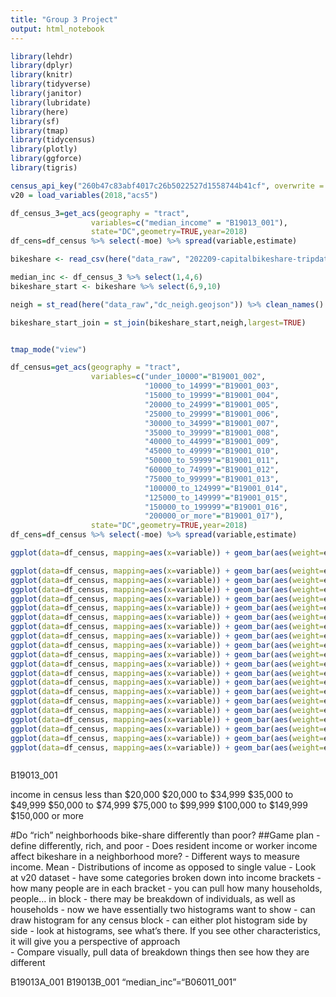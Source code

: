 ```yaml
---
title: "Group 3 Project"
output: html_notebook
---
```


```r
library(lehdr)
library(dplyr)
library(knitr)
library(tidyverse)
library(janitor)
library(lubridate)
library(here)
library(sf)
library(tmap)
library(tidycensus)
library(plotly)
library(ggforce)
library(tigris)
```


```r
census_api_key("260b47c83abf4017c26b5022527d1558744b41cf", overwrite = TRUE)
v20 = load_variables(2018,"acs5")
```
```r
df_census_3=get_acs(geography = "tract",
                  variables=c("median_income" = "B19013_001"),
                  state="DC",geometry=TRUE,year=2018) 
df_cens=df_census %>% select(-moe) %>% spread(variable,estimate) 
```
```r
bikeshare <- read_csv(here("data_raw", "202209-capitalbikeshare-tripdata.zip"))
```
```r
median_inc <- df_census_3 %>% select(1,4,6)
bikeshare_start <- bikeshare %>% select(6,9,10)
```

```r
neigh = st_read(here("data_raw","dc_neigh.geojson")) %>% clean_names()
```
```r
bikeshare_start_join = st_join(bikeshare_start,neigh,largest=TRUE)
```



```r

```



```r
tmap_mode("view")

df_census=get_acs(geography = "tract",
                  variables=c("under_10000"="B19001_002", 
                              "10000_to_14999"="B19001_003", 
                              "15000_to_19999"="B19001_004", 
                              "20000_to_24999"="B19001_005", 
                              "25000_to_29999"="B19001_006", 
                              "30000_to_34999"="B19001_007", 
                              "35000_to_39999"="B19001_008", 
                              "40000_to_44999"="B19001_009", 
                              "45000_to_49999"="B19001_010", 
                              "50000_to_59999"="B19001_011", 
                              "60000_to_74999"="B19001_012", 
                              "75000_to_99999"="B19001_013",
                              "100000_to_124999"="B19001_014", 
                              "125000_to_149999"="B19001_015", 
                              "150000_to_199999"="B19001_016", 
                              "200000_or_more"="B19001_017"),
                  state="DC",geometry=TRUE,year=2018) 
df_cens=df_census %>% select(-moe) %>% spread(variable,estimate) 
```
```r
ggplot(data=df_census, mapping=aes(x=variable)) + geom_bar(aes(weight=estimate)) + theme(axis.text.x = element_text(angle = 90, vjust = 0.5, hjust=1))+ facet_wrap_paginate(~GEOID, nrow = 3, ncol = 3, page = 1)
```


```r
ggplot(data=df_census, mapping=aes(x=variable)) + geom_bar(aes(weight=estimate)) + theme(axis.text.x = element_text(angle = 90, vjust = 0.5, hjust=1))+ facet_wrap_paginate(~GEOID, nrow = 3, ncol = 3, page = 1)
ggplot(data=df_census, mapping=aes(x=variable)) + geom_bar(aes(weight=estimate)) + facet_wrap_paginate(~GEOID, nrow = 3, ncol = 3, page = 2)
ggplot(data=df_census, mapping=aes(x=variable)) + geom_bar(aes(weight=estimate)) + facet_wrap_paginate(~GEOID, nrow = 3, ncol = 3, page = 3)
ggplot(data=df_census, mapping=aes(x=variable)) + geom_bar(aes(weight=estimate)) + facet_wrap_paginate(~GEOID, nrow = 3, ncol = 3, page = 4)
ggplot(data=df_census, mapping=aes(x=variable)) + geom_bar(aes(weight=estimate)) + facet_wrap_paginate(~GEOID, nrow = 3, ncol = 3, page = 5)
ggplot(data=df_census, mapping=aes(x=variable)) + geom_bar(aes(weight=estimate)) + facet_wrap_paginate(~GEOID, nrow = 3, ncol = 3, page = 6)
ggplot(data=df_census, mapping=aes(x=variable)) + geom_bar(aes(weight=estimate)) + facet_wrap_paginate(~GEOID, nrow = 3, ncol = 3, page = 7)
ggplot(data=df_census, mapping=aes(x=variable)) + geom_bar(aes(weight=estimate)) + facet_wrap_paginate(~GEOID, nrow = 3, ncol = 3, page = 8)
ggplot(data=df_census, mapping=aes(x=variable)) + geom_bar(aes(weight=estimate)) + facet_wrap_paginate(~GEOID, nrow = 3, ncol = 3, page = 9)
ggplot(data=df_census, mapping=aes(x=variable)) + geom_bar(aes(weight=estimate)) + facet_wrap_paginate(~GEOID, nrow = 3, ncol = 3, page = 10)
ggplot(data=df_census, mapping=aes(x=variable)) + geom_bar(aes(weight=estimate)) + facet_wrap_paginate(~GEOID, nrow = 3, ncol = 3, page = 11)
ggplot(data=df_census, mapping=aes(x=variable)) + geom_bar(aes(weight=estimate)) + facet_wrap_paginate(~GEOID, nrow = 3, ncol = 3, page = 12)
ggplot(data=df_census, mapping=aes(x=variable)) + geom_bar(aes(weight=estimate)) + facet_wrap_paginate(~GEOID, nrow = 3, ncol = 3, page = 13)
ggplot(data=df_census, mapping=aes(x=variable)) + geom_bar(aes(weight=estimate)) + facet_wrap_paginate(~GEOID, nrow = 3, ncol = 3, page = 14)
ggplot(data=df_census, mapping=aes(x=variable)) + geom_bar(aes(weight=estimate)) + facet_wrap_paginate(~GEOID, nrow = 3, ncol = 3, page = 15)
ggplot(data=df_census, mapping=aes(x=variable)) + geom_bar(aes(weight=estimate)) + facet_wrap_paginate(~GEOID, nrow = 3, ncol = 3, page = 16)
ggplot(data=df_census, mapping=aes(x=variable)) + geom_bar(aes(weight=estimate)) + facet_wrap_paginate(~GEOID, nrow = 3, ncol = 3, page = 17)
ggplot(data=df_census, mapping=aes(x=variable)) + geom_bar(aes(weight=estimate)) + facet_wrap_paginate(~GEOID, nrow = 3, ncol = 3, page = 18)
ggplot(data=df_census, mapping=aes(x=variable)) + geom_bar(aes(weight=estimate)) + facet_wrap_paginate(~GEOID, nrow = 3, ncol = 3, page = 19)
ggplot(data=df_census, mapping=aes(x=variable)) + geom_bar(aes(weight=estimate)) + facet_wrap_paginate(~GEOID, nrow = 3, ncol = 3, page = 20)
```

```r

```


B19013_001

income in census
less than  $20,000
$20,000 to $34,999
$35,000 to $49,999
$50,000 to $74,999
$75,000 to $99,999
$100,000 to $149,999
$150,000 or more

#Do "rich" neighborhoods bike-share differently than poor?
##Game plan
- define differently, rich, and poor
- Does resident income or worker income affect bikeshare in a neighborhood more?
- Different ways to measure income. Mean 
    - Distributions of income as opposed to single value
- Look at v20 dataset
    - have some categories broken down into income brackets
    - how many people are in each bracket 
    - you can pull how many households, people... in block
        - there may be breakdown of individuals, as well as households
        - now we have essentially two histograms want to show
            - can draw histogram for any census block
            - can either plot histogram side by side
            - look at histograms, see what's there. If you see other characteristics, it will give you a perspective of approach  
- Compare visually, pull data of breakdown things then see how they are different


B19013A_001
B19013B_001
"median_inc"="B06011_001"



















